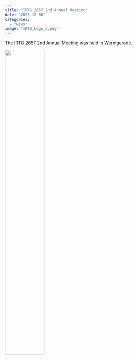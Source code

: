 ```yaml
---
title: "IRTG 2657 2nd Annual Meeting"
date: "2023-12-06"
categories: 
  - "News"
image: "IRTG_Logo_2.png"
---
```


The [IRTG 2657](https://www.irtg2657.uni-hannover.de/en/) 2nd Annual Meeting was held in Wernigerode.

![](IRTG_Logo_2.png){width="50%" fig-align="center"}